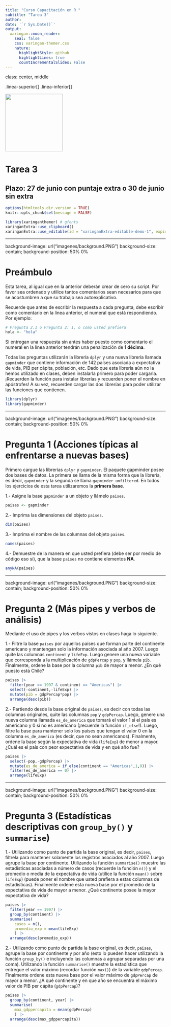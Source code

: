 ---
title: "Curso Capacitación en R "
subtitle: "Tarea 3"  
author: 
date: '`r Sys.Date()`'
output:
  xaringan::moon_reader:
    seal: false
    css: xaringan-themer.css
    nature:
      highlightStyle: github
      highlightLines: true
      countIncrementalSlides: False
---

class: center, middle

.linea-superior[]
.linea-inferior[]


<img src="imagenes/logo_super_portada.png" width="180" />


# Tarea 3

## Plazo: 27 de junio con puntaje extra o 30 de junio sin extra

```{r setup, include=FALSE} 
options(htmltools.dir.version = TRUE)
knitr::opts_chunk$set(message = FALSE) 
```


```{r xaringan-themer, include=FALSE, warning=FALSE}
library(xaringanthemer) # gfonts
xaringanExtra::use_clipboard()
xaringanExtra::use_editable(id = "xaringanExtra-editable-demo-1", expires = 1)
```
---

background-image: url("imagenes/background.PNG")
background-size: contain;
background-position: 50% 0%

# Preámbulo 

Esta tarea, al igual que en la anterior deberán crear
de cero su script. Por favor sea ordenado y utilice tantos comentarios sean
necesarios para que se acostumbren a que su trabajo sea autoexplicativo.

Recuerde que antes de escribir la respuesta a cada pregunta, debe escribir como comentario
en la línea anterior, el numeral que está respondiendo. Por ejemplo:

```{r }
# Pregunta 2.1 o Pregunta 2: 1, o como usted prefiera
hola <- "hola"
```

Si entregan una respuesta sin antes haber puesto como comentario el numeral en 
la línea anterior tendrán una penalización de **1 décima**.

Todas las preguntas utilizarán la librería `dplyr` y una nueva librería llamada 
`gapminder` que contiene información de 142 países asociada a expectativa de vida, PIB
per cápita, población, etc. Dado que esta librería aún no la hemos utilizado en clases, deben
instalarla primero para poder cargarla. ¡Recuerden la función para instalar librerías y 
recuerden poner el nombre en apóstrofes! A su vez, recuerden cargar las dos librerías
para poder utilizar las funciones que contienen.

```{r include=FALSE}
library(dplyr)
library(gapminder)
```
---

background-image: url("imagenes/background.PNG")
background-size: contain;
background-position: 50% 0%

# Pregunta 1 (Acciones típicas al enfrentarse a nuevas bases)

Primero cargue las librerías `dplyr` y `gapminder`. El paquete gapminder posee 
dos bases de datos. La primera se llama de la misma forma que la librería, es decir, 
`gapminder` y la segunda se llama `gapminder_unfiltered`. En todos 
los ejercicios de esta tarea utilizaremos la **primera base**. 

1.- Asigne la base `gapminder` a un objeto y llámelo `paises`.

```{r include=FALSE}
paises <- gapminder
```

2.- Imprima las dimensiones del objeto `paises`.
```{r include=FALSE}
dim(paises)
```
3.- Imprima el nombre de las columnas del objeto `paises`.
```{r include=FALSE}
names(paises)
```
4.- Demuestre de la manera en que usted prefiera (debe ser por medio de código eso sí),
que la base `paises` no contiene elementos **NA**.

```{r include=FALSE}
anyNA(paises)
```
---

background-image: url("imagenes/background.PNG")
background-size: contain;
background-position: 50% 0%

# Pregunta 2 (Más pipes y verbos de análisis)

Mediante el uso de pipes y los verbos vistos en clases haga lo siguiente.

1.- Filtre la base `paises` por aquellos países que forman parte del continente americano y
mantengan solo la información asociada al año 2007. Luego quite las columnas `continent` y 
`lifeExp`. Luego genere una nueva variable que corresponda a la multiplicación de 
`gdpPercap` y `pop`, y llámela `pib`. Finalmente, ordene la base por la columna `pib`
de mayor a menor. ¿En qué puesto está Chile?

```{r include=FALSE}
paises |> 
  filter(year == 1997 & continent == "Americas") |>
  select(-continent,-lifeExp) |>
  mutate(pib = gdpPercap*pop) |>
  arrange(desc(pib))
```

2.- Partiendo desde la base original de `paises`, es decir con todas las columnas
originales, quite las columnas `pop` y `gdpPercap`. Luego, genere una nueva columna 
llamada `es_de_america` que tomará el valor $1$ si el país es americano y $0$ si 
no es americano (¡recuerde la función `if_else`!). Luego, filtre la base para mantener solo los 
países que tengan el valor $0$ en la columna `es_de_america` (es decir, que no sean americanos). Finalmente, ordene la base según la expectativa de vida (`lifeExp`) de menor a mayor. ¿Cuál es el país con peor
expectativa de vida y en qué año fue?

```{r include=FALSE}
paises |> 
  select(-pop,-gdpPercap) |>
  mutate(es_de_america = if_else(continent == "Americas",1,0)) |>
  filter(es_de_america == 0) |>
  arrange(lifeExp)
```



---

background-image: url("imagenes/background.PNG")
background-size: contain;
background-position: 50% 0%

# Pregunta 3 (Estadísticas descriptivas con `group_by()` y `summarise`)

1.- Utilizando como punto de partida la base original, es decir, `paises`, fíltrela
para mantener solamente los registros asociados al año 2007. Luego agrupe la base 
por continente. Utilizando la función `summarise()` muestre las estadísticas asociadas a
número de casos (recuerde la función `n()`) y el promedio o media de la expectativa de vida (utilíce la función `mean()` sobre `lifeExp`) (puede poner el nombre que usted prefiera a estas columnas de estadísticas). Finalmente ordene esta nueva base por el promedio de la 
expectativa de vida de mayor a menor. ¿Qué continente posee la mayor expectativa de vida?

```{r include=FALSE}
paises |> 
  filter(year == 1997) |>
  group_by(continent) |>
  summarise(
    casos = n(),
    promedio_exp = mean(lifeExp)
    ) |>
  arrange(desc(promedio_exp))
```
2.- Utilizando como punto de partida la base original, es decir, `paises`, agrupe la base 
por continente y por año (esto lo pueden hacer utilizando la función `group_by()` e incluyendo las
columnas a agrupar separadas por una coma). Utilizando la función `summarise()` muestre la estadística que entregue 
el valor máximo (recordar función `max()`) de la variable `gdpPercap`. Finalmente ordene esta nueva base por el valor 
máximo de `gdpPercap` de mayor a menor. ¿A qué continente y en que año se encuentra el máximo valor de PIB per cápita
(`gdpPercap`)?

```{r include=FALSE}
paises |> 
  group_by(continent, year) |>
  summarise(
    max_gdppercapita = mean(gdpPercap)
    ) |>
  arrange(desc(max_gdppercapita))
```